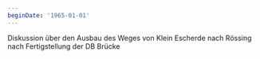 ```yaml
---
beginDate: '1965-01-01'
---
```


Diskussion über den Ausbau des Weges von Klein Escherde nach Rössing nach
Fertigstellung der DB Brücke
